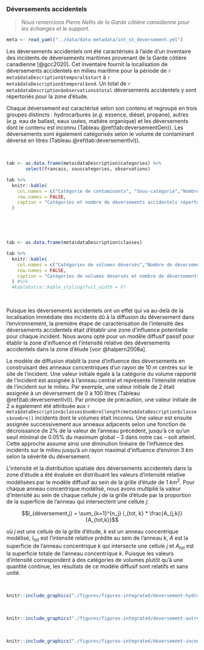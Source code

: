 ### Déversements accidentels

> *Nous remercions Pierre Nellis de la Garde côtière canadienne pour les échanges et le support.*

```r
meta <- read_yaml("../data/data-metadata/int_st_deversement.yml")
```

Les déversements accidentels ont été caractérisés à l'aide d'un inventaire des incidents de déversements maritimes provenant de la Garde côtière canadienne [@gcc2020]. Cet inventaire fournit la localisation de déversements accidentels en milieu maritime pour la période de `r meta$dataDescription$temporal$start` à `r meta$dataDescription$temporal$end`. Un total de `r meta$dataDescription$observations$total` déversements accidentels y sont répertoriés pour la zone d'étude.

Chaque déversement est caractérisé selon son contenu et regroupé en trois groupes distincts : hydrocarbures (*e.g.* essence, diésel, propane), autres (*e.g.* eau de ballast, eaux usées, matière organique) et les déversements dont le contenu est inconnu (Tableau \@ref(tab:deversementGen)). Les déversements sont également catégorisés selon le volume de contaminant déversé en litres (Tableau \@ref(tab:deversementlvl)).


<br/>

```r
tab <- as.data.frame(meta$dataDescription$categories) %>%
       select(francais, souscategories, observations)

tab %>%
  knitr::kable(
    col.names = c("Catégorie de contaminants", "Sous-catégorie","Nombre de déversements"),
    row.names = FALSE,
    caption = "Catégories et nombre de déversements accidentels répertoriés dans le Saint-Laurent et le Saguenay entre 2016 et 2020 [@gcc2020]."
  )
```

<br/>



<br/>

```r
tab <- as.data.frame(meta$dataDescription$classes)

tab %>%
  knitr::kable(
    col.names = c("Catégories de volumes déversés","Nombre de déversements"),
    row.names = FALSE,
    caption = "Catégories de volumes déversés et nombre de déversements accidentels répertoriés dans le Saint-Laurent et le Saguenay entre 2016 et 2020 [@gcc2020]."
  ) #%>%
  #kableExtra::kable_styling(full_width = F)
```

<br/>


<!--
S6: J. Xu, R. Lathrop, International Journal of Geographic Information Science 9,
153 (1995).
-->

Puisque les déversements accidentels ont un effet qui va au-delà de la localisation immédiate des incidents dû à la diffusion du déversement dans l'environnement, la première étape de caractérisation de l'intensité des déversements accidentels était d'établir une zone d'influence potentielle pour chaque incident. Nous avons opté pour un modèle diffusif passif pour établir la zone d'influence et l'intensité relative des déversements accidentels dans la zone d'étude [voir @halpern2008a].

Le modèle de diffusion établit la zone d'influence des déversements en construisant des anneaux concentriques d'un rayon de 10 $m$ centrés sur le site de l'incident. Une valeur initiale égale à la catégorie du volume rapporté de l'incident est assignée à l'anneau central et représente l'intensité relative de l'incident sur le milieu. Par exemple, une valeur initiale de 2 était assignée à un déversement de 0 à 100 litres (Tableau \@ref(tab:deversementlvl)). Par principe de précaution, une valeur initiale de 2 a également été attribuée aux `r meta$dataDescription$classes$nombre[length(meta$dataDescription$classes$nombre)]` incidents dont le volumes était inconnu. Une valeur est ensuite assignée successivement aux anneaux adjacents selon une fonction de décroissance de 2\% de la valeur de l'anneau précédent, jusqu'à ce qu'un seuil minimal de 0.05\% du maximum global -- 3 dans notre cas -- soit atteint. Cette approche assume ainsi une diminution linéaire de l'influence des incidents sur le milieu jusqu'à un rayon maximal d'influence d'environ 3 $km$ selon la sévérité du déversement.

L'intensité et la distribution spatiale des déversements accidentels dans la zone d'étude a été évaluée en distribuant les valeurs d'intensité relative modélisées par le modèle diffusif au sein de la grille d'étude de 1 $km^2$. Pour chaque anneau concentrique modélisé, nous avons multiplié la valeur d'intensité au sein de chaque cellule $j$ de la grille d'étude par la proportion de la superficie de l'anneau qui intersectent une cellule $j$:

$$I_{déversement,j} = \sum_{k=1}^{n_j} I_{tot, k} * \frac{A_{j,k}}{A_{tot,k}}$$

où $j$ est une cellule de la grille d'étude, $k$ est un anneau concentrique modélisé, $I_{tot}$ est l'intensité relative prédite au sein de l'anneau $k$, $A$ est la superficie de l'anneau concentrique $k$ qui intersecte une cellule $j$ et $A_{tot}$ est la superficie totale de l'anneau concentrique $k$. Puisque les valeurs d'intensité correspondent à des catégories de volumes plutôt qu'à une quantité continue, les résultats de ce modèle diffusif sont relatifs et sans unité.

<br>

```r
knitr::include_graphics("./figures/figures-integrated/deversement-hydrocarbures.png")
```

<br>


```r
knitr::include_graphics("./figures/figures-integrated/deversement-autres.png")
```

<br>

```r
knitr::include_graphics("./figures/figures-integrated/deversement-inconnus.png")
```

<br>
